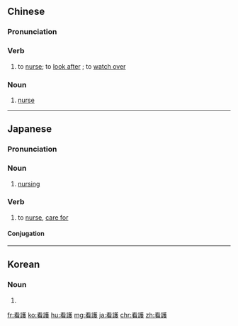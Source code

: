 {{also|看护}}
==Chinese==
{{zh-forms|s=看护}}

===Pronunciation===
{{zh-pron
|m=kānhù
|c=hon1 wu6
|mn=khan-hō͘
|cat=v,n
}}

===Verb===
{{zh-verb}}

# to [[nurse]]; to [[look after]] {{gloss|the sick}}; to [[watch over]]

===Noun===
{{zh-noun}}

# {{lb|zh|dated}} [[nurse]] {{gloss|person trained to provide care for the sick}}

----

==Japanese==
{{ja-kanjitab|かん|ご|yomi=o}}

===Pronunciation===
{{ja-pron|かんご|y=o}}

===Noun===
{{ja-noun|かんご}}

# [[nursing]]

===Verb===
{{ja-verb-suru|tr=trans|かんご}}

# to [[nurse]], [[care for]]
#: {{ja-usex|患者を看護する|かんじゃ を かんご する|care for patients}}

====Conjugation====
{{ja-suru|かんご}}

----

==Korean==
{{ko-hanjatab}}

===Noun===
{{ko-noun|hj|hangeul=간호}}

# {{hanja form of|간호|nursing; nursery}}

[[fr:看護]]
[[ko:看護]]
[[hu:看護]]
[[mg:看護]]
[[ja:看護]]
[[chr:看護]]
[[zh:看護]]